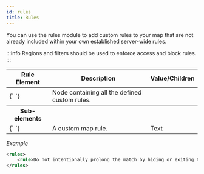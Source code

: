 ```yaml
---
id: rules
title: Rules
---
```


You can use the rules module to add custom rules to your map that are not already included within your own established server-wide rules.

:::info
Regions and filters should be used to enforce access and block rules.
:::

<div className="table-container">
  <table>
    <thead>
      <tr>
        <th>Rule Element</th>
        <th>Description</th>
        <th>Value/Children</th>
      </tr>
    </thead>
    <tbody>
      <tr>
        <td>
          <label>{`<rules> </rules>`}</label>
        </td>
        <td>Node containing all the defined custom rules.</td>
        <td></td>
      </tr>
      <tr>
        <th>Sub-elements</th>
        <th />
        <th />
      </tr>
      <tr>
        <td>
          <label>{`<rule> </rule>`}</label>
        </td>
        <td>A custom map rule.</td>
        <td>
          <span className="badge badge--primary">Text</span>
        </td>
      </tr>
    </tbody>
  </table>
</div>

_Example_

```xml
<rules>
    <rule>Do not intentionally prolong the match by hiding or exiting the playing area.</rule>
</rules>
```

